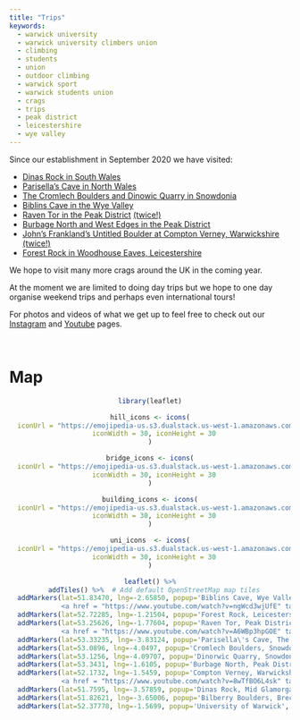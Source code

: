 ```yaml
---
title: "Trips"
keywords:
  - warwick university
  - warwick university climbers union
  - climbing
  - students
  - union
  - outdoor climbing
  - warwick sport
  - warwick students union
  - crags
  - trips
  - peak district
  - leicestershire
  - wye valley
---
```


Since our establishment in September 2020 we have visited:

* [Dinas Rock in South Wales](https://www.instagram.com/p/CXJ9ziZoJgd/){target="_blank"}
* [Parisella's Cave in North Wales](https://www.instagram.com/p/CWBpTMwIhue/){target="_blank"}
* [The Cromlech Boulders and Dinowic Quarry in Snowdonia](https://www.instagram.com/p/CWGwuSwIydv/){target="_blank"}
* [Biblins Cave in the Wye Valley](https://www.youtube.com/watch?v=ngWcd3wjUfE){target="_blank"}
* [Raven Tor in the Peak District](https://www.instagram.com/p/CFtzENqFHMa/){target="_blank"} [(twice!)](https://www.instagram.com/p/CF-bewCAGZa/){target="_blank"}
* [Burbage North and West Edges in the Peak District](https://www.instagram.com/p/CGXk7OpgUSB/){target="_blank"}
* [John's Frankland's Untitled Boulder at Compton Verney, Warwickshire](https://www.instagram.com/p/CQ8cIk-D6qt/){target="_blank"} [(twice!)](https://www.instagram.com/p/CUYGSNLIG4h/){target="_blank"}
* [Forest Rock in Woodhouse Eaves, Leicestershire](https://www.instagram.com/p/CRHo0puD1J3/){target="_blank"}

We hope to visit many more crags around the UK in the coming year.

At the moment we are limited to doing day trips but we hope to one day organise weekend trips and perhaps even international tours!

For photos and videos of what we get up to feel free to check out our [Instagram](https://www.instagram.com/warwick_climbers_union/){target="_blank"} and [Youtube](https://www.youtube.com/channel/UCICcXE7dYugbFBRfbdjl90Q){target="_blank"} pages.

<br>

# Map
<center>
```r
library(leaflet)

hill_icons <- icons(
  iconUrl = "https://emojipedia-us.s3.dualstack.us-west-1.amazonaws.com/thumbs/120/twitter/259/mountain_26f0.png",
  iconWidth = 30, iconHeight = 30
)

bridge_icons <- icons(
  iconUrl = "https://emojipedia-us.s3.dualstack.us-west-1.amazonaws.com/thumbs/120/facebook/65/bridge-at-night_1f309.png",
  iconWidth = 30, iconHeight = 30
)

building_icons <- icons(
  iconUrl = "https://emojipedia-us.s3.dualstack.us-west-1.amazonaws.com/thumbs/120/samsung/265/office-building_1f3e2.png",
  iconWidth = 30, iconHeight = 30
)

uni_icons  <- icons(
  iconUrl = "https://emojipedia-us.s3.dualstack.us-west-1.amazonaws.com/thumbs/120/joypixels/257/graduation-cap_1f393.png",
  iconWidth = 30, iconHeight = 30
)

leaflet() %>%
  addTiles() %>%  # Add default OpenStreetMap map tiles
  addMarkers(lat=51.83470, lng=-2.65850, popup='Biblins Cave, Wye Valley<br><br><a href = "https://www.instagram.com/p/CFmEIMkFaQC/" target = "_blank"> <img src="https://www.instagram.com/favicon.ico"  width = "25" height = "25"></a>
             <a href = "https://www.youtube.com/watch?v=ngWcd3wjUfE" target = "_blank"> <img src="https://www.youtube.com/favicon.ico"  width = "25" height = "25"></a>', icon = hill_icons) %>%
  addMarkers(lat=52.72285, lng=-1.21504, popup='Forest Rock, Leicestershire<br><br><a href = "https://www.instagram.com/p/CRHo0puD1J3/" target = "_blank"> <img src="https://www.instagram.com/favicon.ico"  width = "25" height = "25"></a>', icon = hill_icons) %>%
  addMarkers(lat=53.25626, lng=-1.77604, popup='Raven Tor, Peak District<br><br><a href = "https://www.instagram.com/p/CF-bewCAGZa/" target = "_blank"> <img src="https://www.instagram.com/favicon.ico"  width = "25" height = "25"></a>
             <a href = "https://www.youtube.com/watch?v=A6WBp3hpGOE" target = "_blank"> <img src="https://www.youtube.com/favicon.ico"  width = "25" height = "25"></a>', icon = hill_icons) %>%
  addMarkers(lat=53.33235, lng=-3.83124, popup='Parisella\'s Cave, The Great Orme<br><br><a href = "https://www.instagram.com/p/CWBpTMwIhue/" target = "_blank"> <img src="https://www.instagram.com/favicon.ico"  width = "25" height = "25"></a>', icon = hill_icons) %>%
  addMarkers(lat=53.0896, lng=-4.0497, popup='Cromlech Boulders, Snowdonia<br><br><a href = "https://www.instagram.com/p/CWGwuSwIydv/" target = "_blank"> <img src="https://www.instagram.com/favicon.ico"  width = "25" height = "25"></a>', icon = hill_icons) %>%
  addMarkers(lat=53.1256, lng=-4.09707, popup='Dinorwic Quarry, Snowdonia<br><br><a href = "https://www.instagram.com/p/CWGwuSwIydv/" target = "_blank"> <img src="https://www.instagram.com/favicon.ico"  width = "25" height = "25"></a>', icon = hill_icons) %>%
  addMarkers(lat=53.3431, lng=-1.6105, popup='Burbage North, Peak District<br><br><a href = "https://www.instagram.com/p/CGXk7OpgUSB/" target = "_blank"> <img src="https://www.instagram.com/favicon.ico"  width = "25" height = "25"></a>', icon = hill_icons) %>%
  addMarkers(lat=52.1732, lng=-1.5459, popup='Compton Verney, Warwickshire<br><br><a href = "https://www.instagram.com/p/CUYGSNLIG4h/" target = "_blank"> <img src="https://www.instagram.com/favicon.ico"  width = "25" height = "25"></a>
             <a href = "https://www.youtube.com/watch?v=8wTfBO6L4sk" target = "_blank"> <img src="https://www.youtube.com/favicon.ico"  width = "25" height = "25"></a>', icon = hill_icons) %>%
  addMarkers(lat=51.7595, lng=-3.57859, popup='Dinas Rock, Mid Glamorgan<br><br><a href = "https://www.instagram.com/p/CXJ9ziZoJgd/" target = "_blank"> <img src="https://www.instagram.com/favicon.ico"  width = "25" height = "25"></a>', icon = hill_icons) %>%
  addMarkers(lat=51.82621, lng=-3.65006, popup='Bilberry Boulders, Brecon Beacons<br><br><a href = "https://www.instagram.com/p/CXJ9ziZoJgd/" target = "_blank"> <img src="https://www.instagram.com/favicon.ico"  width = "25" height = "25"></a>', icon = hill_icons) %>%
  addMarkers(lat=52.37778, lng=-1.5699, popup='University of Warwick', icon = uni_icons)

```
</center>

